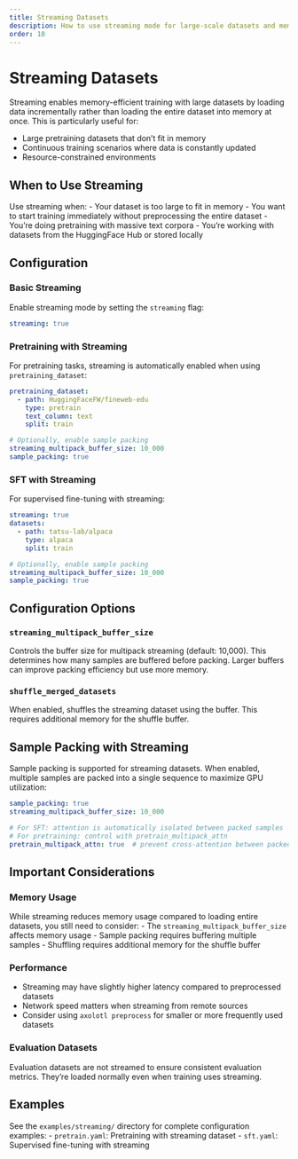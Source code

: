 ```yaml
---
title: Streaming Datasets
description: How to use streaming mode for large-scale datasets and memory-efficient training
order: 10
---
```


# Streaming Datasets

Streaming enables memory-efficient training with large datasets by loading data
incrementally rather than loading the entire dataset into memory at once. This is
particularly useful for:

- Large pretraining datasets that don't fit in memory
- Continuous training scenarios where data is constantly updated
- Resource-constrained environments

## When to Use Streaming

Use streaming when:
- Your dataset is too large to fit in memory
- You want to start training immediately without preprocessing the entire dataset
- You're doing pretraining with massive text corpora
- You're working with datasets from the HuggingFace Hub or stored locally

## Configuration

### Basic Streaming

Enable streaming mode by setting the `streaming` flag:

```yaml
streaming: true
```

### Pretraining with Streaming

For pretraining tasks, streaming is automatically enabled when using `pretraining_dataset`:

```yaml
pretraining_dataset:
  - path: HuggingFaceFW/fineweb-edu
    type: pretrain
    text_column: text
    split: train

# Optionally, enable sample packing
streaming_multipack_buffer_size: 10_000
sample_packing: true
```

### SFT with Streaming

For supervised fine-tuning with streaming:

```yaml
streaming: true
datasets:
  - path: tatsu-lab/alpaca
    type: alpaca
    split: train

# Optionally, enable sample packing
streaming_multipack_buffer_size: 10_000
sample_packing: true
```

## Configuration Options

### `streaming_multipack_buffer_size`

Controls the buffer size for multipack streaming (default: 10,000). This determines how
many samples are buffered before packing. Larger buffers can improve packing efficiency
but use more memory.

### `shuffle_merged_datasets`

When enabled, shuffles the streaming dataset using the buffer. This requires additional
memory for the shuffle buffer.

## Sample Packing with Streaming

Sample packing is supported for streaming datasets. When enabled, multiple samples are
packed into a single sequence to maximize GPU utilization:

```yaml
sample_packing: true
streaming_multipack_buffer_size: 10_000

# For SFT: attention is automatically isolated between packed samples
# For pretraining: control with pretrain_multipack_attn
pretrain_multipack_attn: true  # prevent cross-attention between packed samples
```

## Important Considerations

### Memory Usage

While streaming reduces memory usage compared to loading entire datasets, you still need
to consider:
- The `streaming_multipack_buffer_size` affects memory usage
- Sample packing requires buffering multiple samples
- Shuffling requires additional memory for the shuffle buffer

### Performance

- Streaming may have slightly higher latency compared to preprocessed datasets
- Network speed matters when streaming from remote sources
- Consider using `axolotl preprocess` for smaller or more frequently used datasets

### Evaluation Datasets

Evaluation datasets are not streamed to ensure consistent evaluation metrics. They're
loaded normally even when training uses streaming.

## Examples

See the `examples/streaming/` directory for complete configuration examples:
- `pretrain.yaml`: Pretraining with streaming dataset
- `sft.yaml`: Supervised fine-tuning with streaming
